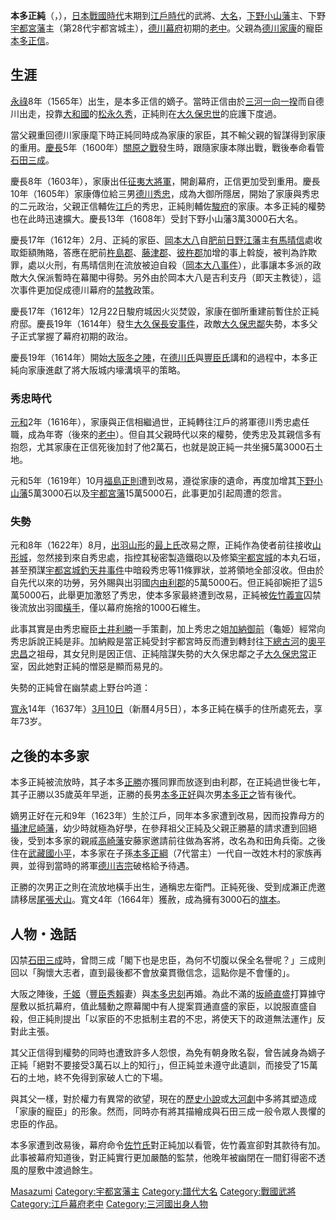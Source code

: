 {{Infobox officeholder
| name               = 本多正純
| image              = 
| caption            = 

| office            = {{link-ja|宇都宮藩|宇都宮藩}}藩主
| term_start        = 1619年
| term_end          = 1622年
|predecessor        = {{link-ja|奧平忠昌|奥平忠昌}}
| successor         = 奧平忠昌

| office1            = {{link-ja|小山藩|小山藩}}藩主
| term_start1        = 1608年
| term_end1          = 1619年
|predecessor1        = {{small|新設}}
| successor1         = {{small|廢藩}}

| office2            =  [[江戶幕府|江戶幕府]][[老中|老中]]
| term_start2        = 1600年
| term_end2          = 1622年
|predecessor2        = 
| successor2         = 

| birth_name         = 	
| birth_date         = 1565年<br>（[[永禄|永禄]]8年）
| birth_place        = 
| death_date         = {{death date and age|1637|4|5|1565}}<br>（[[寬永|寬永]]14年3月10日）
| death_place        = 
| module             = {{日本武士|child=yes
|時代= [[安土桃山時代|安土桃山時代]] - 江戶時代前期
|幼名= 
|改名= 千穗（幼名）、正純
|别名=弥八郎（通称） 
|諡号= 
|神号= 
|戒名= 
|洗禮名= 
| 墓所 = [[秋田縣|秋田縣]][[橫手市|橫手市]]正平寺
| 官位 = [[從五位|從五位]]下、[[上野国|上野]]介
| 幕府 = [[江戶幕府|江戶幕府]]
| 主君 = [[德川家康|德川家康]]→[[德川秀忠|秀忠]]
| 藩   = 下野[[小山藩|小山藩]]主→下野[[宇都宮藩|宇都宮藩]]主
| 氏族 = [[本多氏|本多氏]]
| 父 = [[本多正信|本多正信]]
| 母 = 正室某氏
| 兄弟 =[[本多政重|政重]]、[[本多忠純|忠純]]
|姐妹= 
|正室= [[酒井重忠|酒井重忠]]之女
|側室= 蓮華院（[[青木一矩|青木一矩]]之女）
|子= [[本多正勝|本多正勝]]
|女= 太田政治室
|養子= 
|養女= 
 }}
}}
'''本多正純'''（{{jpn|j=本多 正純|kana=ほんだ まさずみ|rm=Honda Masazumi}}，{{bd|1565年||1637年|4月5日}}），[[日本|日本]][[戰國時代_(日本)|戰國時代]]末期到[[江戶時代|江戶時代]]的武將、[[大名_(稱謂)|大名]]，[[下野|下野]][[小山藩|小山藩]]主、下野[[宇都宮藩|宇都宮藩]]主（第28代宇都宮城主），[[德川幕府|德川幕府]]初期的[[老中|老中]]。父親為[[德川家康|德川家康]]的寵臣[[本多正信|本多正信]]。

== 生涯 ==
[[永祿|永祿]]8年（1565年）出生，是本多正信的嫡子。當時正信由於[[三河一向一揆|三河一向一揆]]而自德川出走，投靠[[大和國|大和國]]的[[松永久秀|松永久秀]]，正純則在[[大久保忠世|大久保忠世]]的庇護下度過。

當父親重回德川家康麾下時正純同時成為家康的家臣，其不輸父親的智謀得到家康的重用。[[慶長|慶長]]5年（1600年）[[關原之戰|關原之戰]]發生時，跟隨家康本隊出戰，戰後奉命看管[[石田三成|石田三成]]。

慶長8年（1603年），家康出任[[征夷大將軍|征夷大將軍]]，開創幕府，正信更加受到重用。慶長10年（1605年）家康傳位給三男[[德川秀忠|德川秀忠]]，成為大御所隱居，開始了家康與秀忠的二元政治，父親正信輔佐[[江戶|江戶]]的秀忠，正純則輔佐[[駿府|駿府]]的家康。本多正純的權勢也在此時迅速擴大。慶長13年（1608年）受封下野小山藩3萬3000石大名。

慶長17年（1612年）2月、正純的家臣、[[岡本大八|岡本大八]]自[[肥前|肥前]][[日野江藩|日野江藩]]主[[有馬晴信|有馬晴信]]處收取鉅額賄賂，答應在肥前[[杵島郡|杵島郡]]、[[藤津郡|藤津郡]]、[[彼杵郡|彼杵郡]]加增的事上斡旋，被判為詐欺罪，處以火刑，有馬晴信則在流放被迫自殺（[[岡本大八事件|岡本大八事件]]），此事讓本多派的政敵大久保派暫時在幕閣中得勢。另外由於岡本大八是吉利支丹（即天主教徒），這次事件更加促成德川幕府的[[禁教|禁教]]政策。

慶長17年（1612年）12月22日駿府城因火災焚毀，家康在御所重建前暫住於正純府邸。慶長19年（1614年）發生[[大久保長安事件|大久保長安事件]]，政敵[[大久保忠鄰|大久保忠鄰]]失勢，本多父子正式掌握了幕府初期的政治。

慶長19年（1614年）開始[[大阪冬之陣|大阪冬之陣]]，在[[德川氏|德川氏]]與[[豐臣氏|豐臣氏]]講和的過程中，本多正純向家康進獻了將大阪城内壕溝填平的策略。

===秀忠時代===
[[元和_(後水尾天皇)|元和]]2年（1616年），家康與正信相繼過世，正純轉往江戶的將軍德川秀忠處任職，成為年寄（後來的[[老中|老中]]）。但自其父親時代以來的權勢，使秀忠及其親信多有抱怨，尤其家康在正信死後加封了他2萬石，也就是說正純一共坐擁5萬3000石土地。

元和5年（1619年）10月[[福島正則|福島正則]]遭到改易，遵從家康的遺命，再度加增其[[下野|下野]][[小山藩|小山藩]]5萬3000石以及[[宇都宮藩|宇都宮藩]]15萬5000石，此事更加引起周遭的怨言。

===失勢===
元和8年（1622年）8月，[[出羽國|出羽]][[山形藩|山形]]的[[最上氏|最上氏]]改易之際，正純作為使者前往接收[[山形城|山形城]]，忽然接到來自秀忠處，指控其秘密製造鐵砲以及修築[[宇都宮城|宇都宮城]]的本丸石垣，甚至預謀[[宇都宮城釣天井事件|宇都宮城釣天井事件]]中暗殺秀忠等11條罪狀，並將領地全部沒收。但由於自先代以來的功勞，另外賜與出羽國[[内由利郡|内由利郡]]的5萬5000石。但正純卻婉拒了這5萬5000石，此舉更加激怒了秀忠，使本多家最終遭到改易，正純被[[佐竹義宣|佐竹義宣]]囚禁後流放出羽國[[橫手|橫手]]，僅以幕府施捨的1000石維生。

此事其實是由秀忠寵臣[[土井利勝|土井利勝]]一手策劃，加上秀忠之姐[[加納御前|加納御前]]（龜姫）經常向秀忠訴說正純是非。加納殿是當正純受封宇都宮時反而遭到轉封往[[下總|下總]][[古河|古河]]的[[奧平忠昌|奧平忠昌]]之祖母，其女兒則是因正信、正純陰謀失勢的大久保忠鄰之子[[大久保忠常|大久保忠常]]正室，因此她對正純的憎惡是顯而易見的。

失勢的正純曾在幽禁處上野台吟道：

{{cquote|{{lang|ja|日だまりを 恋しと思う うめもどき 日陰の赤を 見る人もなく}}}}

[[寬永|寬永]]14年（1637年）[[三月初十|3月10日]]（新曆4月5日），本多正純在橫手的住所處死去，享年73岁。

== 之後的本多家 ==
本多正純被流放時，其子本多[[本多正勝|正勝]]亦獲同罪而放逐到由利郡，在正純過世後七年，其子正勝以35歲英年早逝，正勝的長男[[本多正好|本多正好]]與次男[[本多正之|本多正之]]皆有後代。

嫡男正好在元和9年（1623年）生於江戶，同年本多家遭到改易，因而投靠母方的[[攝津國|攝津]][[尼崎藩|尼崎藩]]，幼少時就極為好學，在參拜祖父正純及父親正勝墓的請求遭到回絕後，受到本多家的親戚[[高崎藩|高崎藩]]安藤家邀請前往做為客將，改名為和田角兵衛。之後住在[[武藏國|武藏國]][[小平|小平]]，本多家在子孫[[本多正綱|本多正綱]]（7代當主）一代自一改姓木村的家族再興，並得到當時的將軍[[德川吉宗|德川吉宗]]破格給予待遇。

正勝的次男正之則在流放地橫手出生，通稱忠左衛門。正純死後、受到成瀨正虎邀請移居[[尾張|尾張]][[犬山|犬山]]。寬文4年（1664年）獲赦，成為擁有3000石的[[旗本|旗本]]。

== 人物・逸話 ==
囚禁[[石田三成|石田三成]]時，曾問三成「閣下也是忠臣，為何不切腹以保全名譽呢？」三成則回以「胸懷大志者，直到最後都不會放棄貫徹信念，這點你是不會懂的」。 

大阪之陣後，[[千姬|千姬]]（[[豐臣秀賴|豐臣秀賴]]妻）與[[本多忠刻|本多忠刻]]再婚。為此不滿的[[坂崎直盛|坂崎直盛]]打算據守屋敷以抵抗幕府，值此騷動之際幕閣中有人提案買通直盛的家臣，以說服直盛自殺，但正純則提出「以家臣的不忠抵制主君的不忠，將使天下的政道無法運作」反對此主張。

其父正信得到權勢的同時也遭致許多人怨恨，為免有朝身敗名裂，曾告誡身為嫡子正純「絕對不要接受3萬石以上的知行」，但正純並未遵守此遺訓，而接受了15萬石的土地，終不免得到家破人亡的下場。 

與其父一樣，對於權力有異常的欲望，現在的[[歷史小說|歷史小說]]或[[大河劇|大河劇]]中多將其塑造成「家康的寵臣」的形象。然而，同時亦有將其描繪成與石田三成一般令眾人畏懼的忠臣的作品。

本多家遭到改易後，幕府命令[[佐竹氏|佐竹氏]]對正純加以看管，佐竹義宣卻對其款待有加。此事被幕府知道後，對正純實行更加嚴酷的監禁，他晚年被幽閉在一間釘得密不透風的屋敷中渡過餘生。

{{宇都宮藩主|本多氏||1619年 - 1622年}}

{{DEFAULTSORT:Honda Masazumi}}
[[Category:本多氏|Masazumi]]
[[Category:宇都宮藩主|Category:宇都宮藩主]]
[[Category:譜代大名|Category:譜代大名]]
[[Category:戰國武將|Category:戰國武將]]
[[Category:江戶幕府老中|Category:江戶幕府老中]]
[[Category:三河國出身人物|Category:三河國出身人物]]